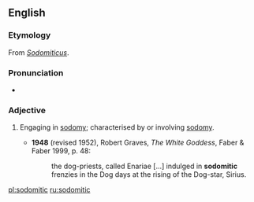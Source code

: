 ==English==

===Etymology===
From {{etyl|la}} ''[[Sodomiticus]]''.

===Pronunciation===
* {{IPA|/sɒdəˈmɪtɪk/}}

===Adjective===
{{en-adj}}

# {{rare}} Engaging in [[sodomy]]; characterised by or involving [[sodomy]].
#* '''1948''' (revised 1952), Robert Graves, ''The White Goddess'', Faber & Faber 1999, p. 48:
#*: the dog-priests, called Enariae [...] indulged in '''sodomitic''' frenzies in the Dog days at the rising of the Dog-star, Sirius.

[[pl:sodomitic]]
[[ru:sodomitic]]